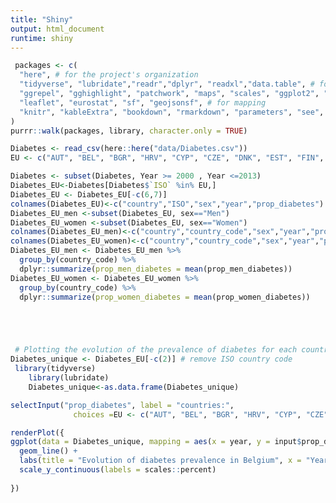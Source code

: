 ```yaml
---
title: "Shiny"
output: html_document
runtime: shiny
---
```

```r
 packages <- c(
  "here", # for the project's organization
  "tidyverse", "lubridate","readr","dplyr", "readxl","data.table", # for wrangling
  "ggrepel", "gghighlight", "patchwork", "maps", "scales", "ggplot2", "plotly", "shiny", "papeR", "ggpubr", # for plotting
  "leaflet", "eurostat", "sf", "geojsonsf", # for mapping
  "knitr", "kableExtra", "bookdown", "rmarkdown", "parameters", "see", "factoextra", "NbClust","sjPlot", "sjmisc", "sjlabelled" # for the report
)
purrr::walk(packages, library, character.only = TRUE)
```


```r
Diabetes <- read_csv(here::here("data/Diabetes.csv"))
EU <- c("AUT", "BEL", "BGR", "HRV", "CYP", "CZE", "DNK", "EST", "FIN", "FRA", "DEU", "GRC", "HUN", "IRL", "ITA", "LVA", "LTU", "LUX", "MLT", "NLD", "POL", "PRT", "ROU", "SVK", "SVN", "ESP", "SWE", "GBR", "CHE")

Diabetes <- subset(Diabetes, Year >= 2000 , Year <=2013)
Diabetes_EU<-Diabetes[Diabetes$`ISO` %in% EU,]
Diabetes_EU <- Diabetes_EU[-c(6,7)]
colnames(Diabetes_EU)<-c("country","ISO","sex","year","prop_diabetes")
Diabetes_EU_men <-subset(Diabetes_EU, sex=="Men")
Diabetes_EU_women <-subset(Diabetes_EU, sex=="Women")
colnames(Diabetes_EU_men)<-c("country","country_code","sex","year","prop_men_diabetes")
colnames(Diabetes_EU_women)<-c("country","country_code","sex","year","prop_women_diabetes")
Diabetes_EU_men <- Diabetes_EU_men %>% 
  group_by(country_code) %>%
  dplyr::summarize(prop_men_diabetes = mean(prop_men_diabetes))
Diabetes_EU_women <- Diabetes_EU_women %>% 
  group_by(country_code) %>%
  dplyr::summarize(prop_women_diabetes = mean(prop_women_diabetes))





 # Plotting the evolution of the prevalence of diabetes for each country
Diabetes_unique <- Diabetes_EU[-c(2)] # remove ISO country code
 library(tidyverse)
    library(lubridate)
    Diabetes_unique<-as.data.frame(Diabetes_unique)
```

```r
selectInput("prop_diabetes", label = "countries:",
              choices =EU <- c("AUT", "BEL", "BGR", "HRV", "CYP", "CZE", "DNK", "EST", "FIN", "FRA", "DEU", "GRC", "HUN", "IRL", "ITA", "LVA", "LTU", "LUX", "MLT", "NLD", "POL", "PRT", "ROU", "SVK", "SVN", "ESP", "SWE", "GBR", "CHE"),  selected = 29)

renderPlot({
ggplot(data = Diabetes_unique, mapping = aes(x = year, y = input$prop_diabetes)) +
  geom_line() +
  labs(title = "Evolution of diabetes prevalence in Belgium", x = "Year", y = "Diabetes prevalence") +
  scale_y_continuous(labels = scales::percent)
  
})

```











